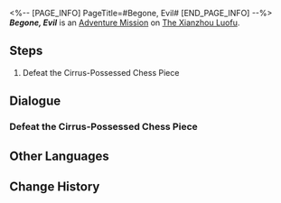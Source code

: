 <%-- [PAGE_INFO]
PageTitle=#Begone, Evil#
[END_PAGE_INFO] --%>
{{Stub|Dialogue.}}
{{Mission Infobox
|id            = 4072022
|title         = 
|image         = <!--Mission Begone, Evil.png-->
|type          = Adventure
|event_name    = 
|chapter       = 
|requirements  = {{subst:void|<!--Unknown: {"Type":"Manual"}-->}}
|summary       = <!--official mission summary from Fate's Atlas-->
|characters    = Trailblazer
|startLocation = [[The Xianzhou Luofu]] - [[Illusory Maze: Cirrus]]
|world         = The Xianzhou Luofu
|area          = Illusory Maze: Cirrus
|prev          = 
|next          = 
|rewards       = 
}}
'''''Begone, Evil''''' is an [[Adventure Mission]] on [[The Xianzhou Luofu]].

==Steps==
# Defeat the Cirrus-Possessed Chess Piece

<!--
==Gameplay Notes==

--><!--
==Trial Character==

-->
==Dialogue==
{{Stub Dialogue}}

===Defeat the Cirrus-Possessed Chess Piece===
{{Mission Description|type=adventure|location=Illusory Maze: Cirrus|Cirrus likes to use analogies such as "pawns" and "chess" to describe people and situations... And what you need to do is to defeat it on the chessboard.}}
{{Dialogue Start}}
:{{tx}}
{{Dialogue End}}

==Other Languages==
{{Other Languages
|en   = Begone, Evil
|zhs  = 斩邪除恶
|zht  = 斬邪除惡
|ja   = 害悪駆除
|ko   = 악의 정화
|es   = Expulsión del mal
|fr   = Vade retro
|ru   = Изгнание зла
|th   = ปราบวิญญาณสุดเฮี้ยน
|vi   = Trảm Tà Trừ Yêu
|de   = Austreibung des Bösen
|id   = Membasmi Kejahatan
|pt   = Mal, Desapareça
}}

==Change History==
{{Change History|1.5}}
